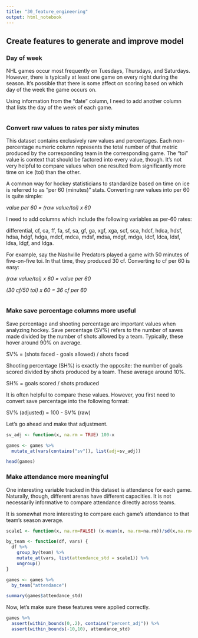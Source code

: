 ```yaml
---
title: "30_feature_engineering"
output: html_notebook
---
```


## Create features to generate and improve model 

### Day of week 

NHL games occur most frequently on Tuesdays, Thursdays, and Saturdays. However, there is typically at least one game on every night during the season. It's possible that there is some affect on scoring based on which day of the week the game occurs on. 

Using information from the "date" column, I need to add another column that lists the day of the week of each game. 

```r

```

### Convert raw values to rates per sixty minutes

This dataset contains exclusively raw values and percentages. Each non-percentage numeric column represents the total number of that metric produced by the corresponding team in the corresponding game. The "toi" value is context that should be factored into every value, though. It's not very helpful to compare values when one resulted from significantly more time on ice (toi) than the other. 

A common way for hockey statisticians to standardize based on time on ice is referred to as "per 60 (minutes)" stats. Converting raw values into per 60 is quite simple: 

*value per 60 = (raw value/toi) x 60*

I need to add columns which include the following variables as per-60 rates: 

differential, cf, ca, ff, fa, sf, sa, gf, ga, xgf, xga, scf, sca, hdcf, hdca, hdsf, hdsa, hdgf, hdga, mdcf, mdca, mdsf, mdsa, mdgf, mdga, ldcf, ldca, ldsf, ldsa, ldgf, and ldga.

For example, say the Nashville Predators played a game with 50 minutes of five-on-five toi. In that time, they produced 30 cf. Converting to cf per 60 is easy:

*(raw value/toi) x 60 = value per 60*

*(30 cf/50 toi) x 60 = 36 cf per 60*

```r

```

### Make save percentage columns more useful

Save percentage and shooting percentage are important values when analyzing hockey. Save percentage (SV%) refers to the number of saves made divided by the number of shots allowed by a team. Typically, these hover around 90% on average. 

SV% = (shots faced - goals allowed) / shots faced 

Shooting percentage (SH%) is exactly the opposite: the number of goals scored divided by shots produced by a team. These average around 10%. 

SH% = goals scored / shots produced

It is often helpful to compare these values. However, you first need to convert save percentage into the following format:

SV% (adjusted) = 100 - SV% (raw)

Let's go ahead and make that adjustment.

```r
sv_adj <- function(x, na.rm = TRUE) 100-x 

games <- games %>%
  mutate_at(vars(contains("sv")), list(adj=sv_adj))

head(games)
```

### Make attendance more meaningful 

One interesting variable tracked in this dataset is attendance for each game. Naturally, though, different arenas have different capacities. It is not necessarily informative to compare attendance directly across teams. 

It is somewhat more interesting to compare each game's attendance to that team's season average. 

```r
scale1 <- function(x, na.rm=FALSE) (x-mean(x, na.rm=na.rm))/sd(x,na.rm=na.rm)

by_team <- function(df, vars) {
  df %>% 
    group_by(team) %>% 
    mutate_at(vars, list(attendance_std = scale1)) %>% 
    ungroup()
}

games <- games %>% 
  by_team("attendance")

summary(games$attendance_std)
```

Now, let's make sure these features were applied correctly. 

```r
games %>% 
  assert(within_bounds(0,.2), contains("percent_adj")) %>% 
  assert(within_bounds(-10,10), attendance_std)
```

